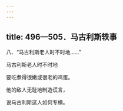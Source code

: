 ```yaml
---
---
---
```

title: 496—505．马古利斯轶事
---



八、“马古利斯老人时不时地……”


马古利斯老人时不时地

要吃煮得很嫩或很老的鸡蛋。

他的敌人无耻地制造谎言，

说马古利斯这人如何专横。